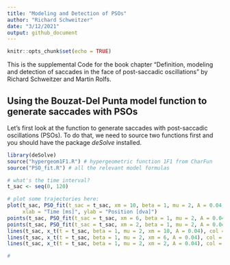 ```yaml
---
title: "Modeling and Detection of PSOs"
author: "Richard Schweitzer"
date: "3/12/2021"
output: github_document
---
```


```r
knitr::opts_chunk$set(echo = TRUE)
```

This is the supplemental Code for the book chapter "Definition, modeling and detection of saccades in the face of post-saccadic oscillations" by Richard Schweitzer and Martin Rolfs. 

## Using the Bouzat-Del Punta model function to generate saccades with PSOs

Let's first look at the function to generate saccades with post-saccadic oscillations (PSOs). To do that, we need to source two functions first and you should have the package *deSolve* installed.

```r
library(deSolve)
source("hypergeom1F1.R") # hypergeometric function 1F1 from CharFun
source("PSO_fit.R") # all the relevant model formulas

# what's the time interval?
t_sac <- seq(0, 120)

# plot some trajectories here:
plot(t_sac, PSO_fit(t_sac = t_sac, xm = 10, beta = 1, mu = 2, A = 0.04, gamma0 = 0.15, k0 = 0.032), col = "black", 
     xlab = "Time [ms]", ylab = "Position [dva]")
points(t_sac, PSO_fit(t_sac = t_sac, xm = 6, beta = 1, mu = 2, A = 0.04, gamma0 = 0.15, k0 = 0.032), col = "blue")
points(t_sac, PSO_fit(t_sac = t_sac, xm = 2, beta = 1, mu = 2, A = 0.04, gamma0 = 0.15, k0 = 0.032), col = "red")
lines(t_sac, x_t(t = t_sac, beta = 1, mu = 2, xm = 10, A = 0.04), col = "black")
lines(t_sac, x_t(t = t_sac, beta = 1, mu = 2, xm = 6, A = 0.04), col = "blue")
lines(t_sac, x_t(t = t_sac, beta = 1, mu = 2, xm = 2, A = 0.04), col = "red")

# 

```

